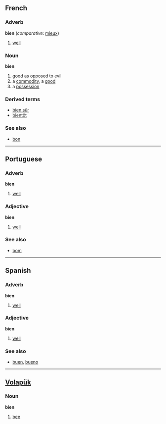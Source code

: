 == French ==
=== Adverb ===
'''bien''' (''comparative'': [[mieux]])

# [[well]]

=== Noun ===
'''bien'''<!-- gender? -->

# [[good]] as opposed to evil
# a [[commodity]], a [[good]]
# a [[possession]]

===Derived terms===
*[[bien sûr]]
*[[bientôt]]

===See also===
*[[bon]]

----

== Portuguese ==
=== Adverb ===
'''bien'''

# [[well]]

=== Adjective ===
'''bien'''

# [[well]]

===See also===
*[[bom]]

----

== Spanish ==
=== Adverb ===
'''bien'''

# [[well]]

=== Adjective ===
'''bien'''

# [[well]]

===See also===
*[[buen]], [[bueno]]

----

== [[Volapük]] == 
=== Noun === 
'''bien'''

# [[bee]]